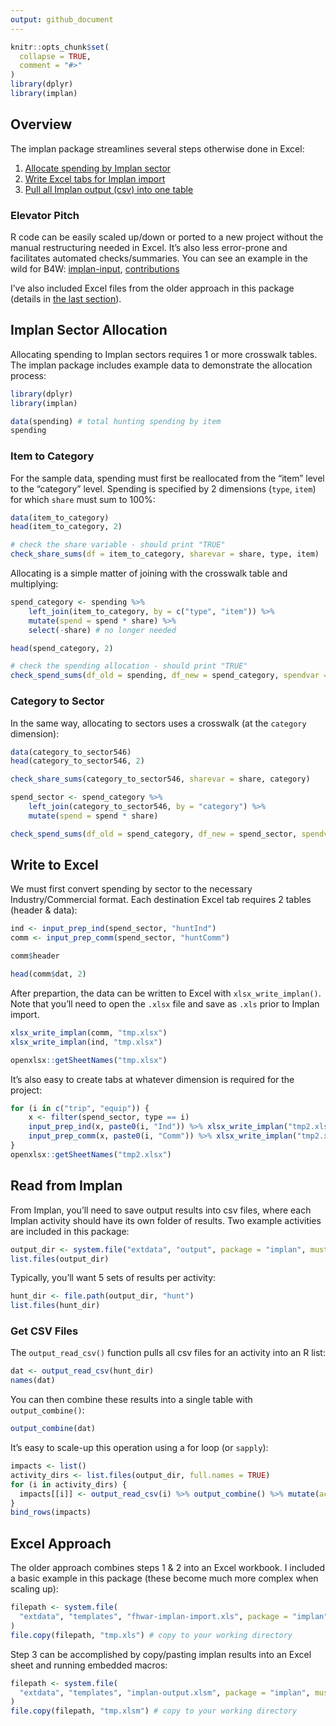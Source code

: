 ---
output: github_document
---
<!-- implan-transfer.md is generated from implan-transfer.Rmd. Please edit that file -->

```{r, include = FALSE}
knitr::opts_chunk$set(
  collapse = TRUE,
  comment = "#>"
)
library(dplyr)
library(implan)
```

## Overview

The implan package streamlines several steps otherwise done in Excel:

1. [Allocate spending by Implan sector](#implan-sector-allocation)
2. [Write Excel tabs for Implan import](#write-to-excel)
3. [Pull all Implan output (csv) into one table](#read-from-implan)

### Elevator Pitch

R code can be easily scaled up/down or ported to a new project without the manual restructuring needed in Excel. It's also less error-prone and facilitates automated checks/summaries. You can see an example in the wild for B4W:   [implan-input](https://github.com/southwick-associates/B4W-19-01/blob/master/code/implan/1-implan-input.R), [contributions](https://github.com/southwick-associates/B4W-19-01/blob/master/code/implan/2-contributions.R)

I've also included Excel files from the older approach in this package (details in [the last section](#excel-approach)).

## Implan Sector Allocation

Allocating spending to Implan sectors requires 1 or more crosswalk tables. The implan package includes example data to demonstrate the allocation process:

```{r}
library(dplyr)
library(implan)

data(spending) # total hunting spending by item
spending
```

### Item to Category

For the sample data, spending must first be reallocated from the "item" level to the "category" level. Spending is specified by 2 dimensions (`type`, `item`) for which `share` must sum to 100%:

```{r}
data(item_to_category)
head(item_to_category, 2)

# check the share variable - should print "TRUE"
check_share_sums(df = item_to_category, sharevar = share, type, item)
```

Allocating is a simple matter of joining with the crosswalk table and multiplying:

```{r}
spend_category <- spending %>%
    left_join(item_to_category, by = c("type", "item")) %>%
    mutate(spend = spend * share) %>%
    select(-share) # no longer needed

head(spend_category, 2)

# check the spending allocation - should print "TRUE"
check_spend_sums(df_old = spending, df_new = spend_category, spendvar = spend, type, item)
```

### Category to Sector

In the same way, allocating to sectors uses a crosswalk (at the `category` dimension):

```{r}
data(category_to_sector546)
head(category_to_sector546, 2)

check_share_sums(category_to_sector546, sharevar = share, category)

spend_sector <- spend_category %>%
    left_join(category_to_sector546, by = "category") %>%
    mutate(spend = spend * share)

check_spend_sums(df_old = spend_category, df_new = spend_sector, spendvar = spend, category)
```

## Write to Excel

We must first convert spending by sector to the necessary Industry/Commercial format. Each destination Excel tab requires 2 tables (header & data):

```{r}
ind <- input_prep_ind(spend_sector, "huntInd")
comm <- input_prep_comm(spend_sector, "huntComm")

comm$header

head(comm$dat, 2)
```

After prepartion, the data can be written to Excel with `xlsx_write_implan()`. Note that you'll need to open the `.xlsx` file and save as `.xls` prior to Implan import.

```{r}
xlsx_write_implan(comm, "tmp.xlsx")
xlsx_write_implan(ind, "tmp.xlsx")

openxlsx::getSheetNames("tmp.xlsx")
```

It's also easy to create tabs at whatever dimension is required for the project:

```{r}
for (i in c("trip", "equip")) {
    x <- filter(spend_sector, type == i)
    input_prep_ind(x, paste0(i, "Ind")) %>% xlsx_write_implan("tmp2.xlsx")
    input_prep_comm(x, paste0(i, "Comm")) %>% xlsx_write_implan("tmp2.xlsx")
}
openxlsx::getSheetNames("tmp2.xlsx")
```

## Read from Implan

From Implan, you'll need to save output results into csv files, where each Implan activity should have its own folder of results. Two example activities are included in this package:

```{r}
output_dir <- system.file("extdata", "output", package = "implan", mustWork = TRUE)
list.files(output_dir)
```

Typically, you'll want 5 sets of results per activity:

```{r}
hunt_dir <- file.path(output_dir, "hunt")
list.files(hunt_dir)
```

### Get CSV Files

The `output_read_csv()` function pulls all csv files for an activity into an R list:

```{r}
dat <- output_read_csv(hunt_dir)
names(dat)
```

You can then combine these results into a single table with `output_combine()`:

```{r}
output_combine(dat)
```

It's easy to scale-up this operation using a for loop (or `sapply`):

```{r}
impacts <- list()
activity_dirs <- list.files(output_dir, full.names = TRUE)
for (i in activity_dirs) {
  impacts[[i]] <- output_read_csv(i) %>% output_combine() %>% mutate(activity = i)
}
bind_rows(impacts)
```

## Excel Approach

The older approach combines steps 1 & 2 into an Excel workbook. I included a basic example in this package (these become much more complex when scaling up):

```{r}
filepath <- system.file(
  "extdata", "templates", "fhwar-implan-import.xls", package = "implan", mustWork = TRUE
)
file.copy(filepath, "tmp.xls") # copy to your working directory
```

Step 3 can be accomplished by copy/pasting implan results into an Excel sheet and running embedded macros:

```{r}
filepath <- system.file(
  "extdata", "templates", "implan-output.xlsm", package = "implan", mustWork = TRUE
)
file.copy(filepath, "tmp.xlsm") # copy to your working directory
```

